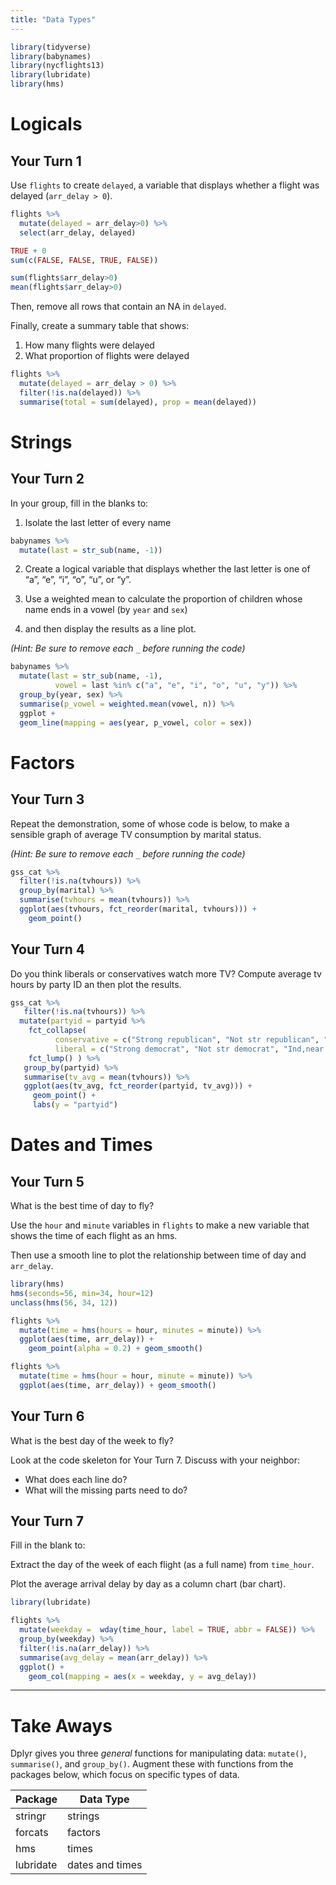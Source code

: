 ```yaml
---
title: "Data Types"
---
```


```r
library(tidyverse)
library(babynames)
library(nycflights13)
library(lubridate)
library(hms)
```

# Logicals

## Your Turn 1

Use `flights` to create `delayed`, a variable that displays whether a flight was delayed (`arr_delay > 0`).

```r
flights %>% 
  mutate(delayed = arr_delay>0) %>% 
  select(arr_delay, delayed)
```

```r
TRUE + 0
sum(c(FALSE, FALSE, TRUE, FALSE))

sum(flights$arr_delay>0)
mean(flights$arr_delay>0)
```


Then, remove all rows that contain an NA in `delayed`. 

Finally, create a summary table that shows:

1. How many flights were delayed  
2. What proportion of flights were delayed

```r
flights %>%
  mutate(delayed = arr_delay > 0) %>%
  filter(!is.na(delayed)) %>%
  summarise(total = sum(delayed), prop = mean(delayed))

```

# Strings

## Your Turn 2

In your group, fill in the blanks to:

1. Isolate the last letter of every name 
```r
babynames %>% 
  mutate(last = str_sub(name, -1))

```

2. Create a logical variable that displays whether the last letter is one of "a", "e", "i", "o", "u", or "y".  

3. Use a weighted mean to calculate the proportion of children whose name ends in a vowel (by `year` and `sex`)   
4. and then display the results as a line plot.

*(Hint: Be sure to remove each `_` before running the code)*

```r
babynames %>%
  mutate(last = str_sub(name, -1), 
          vowel = last %in% c("a", "e", "i", "o", "u", "y")) %>%
  group_by(year, sex) %>%
  summarise(p_vowel = weighted.mean(vowel, n)) %>%
  ggplot +
  geom_line(mapping = aes(year, p_vowel, color = sex))

```

# Factors

## Your Turn 3

Repeat the demonstration, some of whose code is below, to make a sensible graph of average TV consumption by marital status.

*(Hint: Be sure to remove each `_` before running the code)*

```r
gss_cat %>%
  filter(!is.na(tvhours)) %>%
  group_by(marital) %>%
  summarise(tvhours = mean(tvhours)) %>%
  ggplot(aes(tvhours, fct_reorder(marital, tvhours))) +
    geom_point()


```

## Your Turn 4

Do you think liberals or conservatives watch more TV?
Compute average tv hours by party ID an then plot the results.

```r
gss_cat %>%
   filter(!is.na(tvhours)) %>%
  mutate(partyid = partyid %>%
    fct_collapse(
          conservative = c("Strong republican", "Not str republican", "Ind,near rep"),
          liberal = c("Strong democrat", "Not str democrat", "Ind,near dem")) %>%
    fct_lump() ) %>%
   group_by(partyid) %>%
   summarise(tv_avg = mean(tvhours)) %>%
   ggplot(aes(tv_avg, fct_reorder(partyid, tv_avg))) +
     geom_point() +
     labs(y = "partyid")

```

# Dates and Times

## Your Turn 5

What is the best time of day to fly?

Use the `hour` and `minute` variables in `flights` to make a new variable that shows the time of each flight as an hms. 

Then use a smooth line to plot the relationship between time of day and `arr_delay`.

```r
library(hms)
hms(seconds=56, min=34, hour=12)
unclass(hms(56, 34, 12))

flights %>% 
  mutate(time = hms(hours = hour, minutes = minute)) %>% 
  ggplot(aes(time, arr_delay)) + 
    geom_point(alpha = 0.2) + geom_smooth()

flights %>% 
  mutate(time = hms(hour = hour, minute = minute)) %>% 
  ggplot(aes(time, arr_delay)) + geom_smooth()

```

## Your Turn 6

What is the best day of the week to fly?

Look at the code skeleton for Your Turn 7. Discuss with your neighbor:

* What does each line do?
* What will the missing parts need to do?

## Your Turn 7

Fill in the blank to:

Extract the day of the week of each flight (as a full name) from `time_hour`. 

Plot the average arrival delay by day as a column chart (bar chart).

```r

library(lubridate)

flights %>% 
  mutate(weekday =  wday(time_hour, label = TRUE, abbr = FALSE)) %>% 
  group_by(weekday) %>% 
  filter(!is.na(arr_delay)) %>% 
  summarise(avg_delay = mean(arr_delay)) %>% 
  ggplot() +
    geom_col(mapping = aes(x = weekday, y = avg_delay))
```

***

# Take Aways

Dplyr gives you three _general_ functions for manipulating data: `mutate()`, `summarise()`, and `group_by()`. Augment these with functions from the packages below, which focus on specific types of data.

Package   | Data Type
--------- | --------
stringr   | strings
forcats   | factors
hms       | times
lubridate | dates and times

